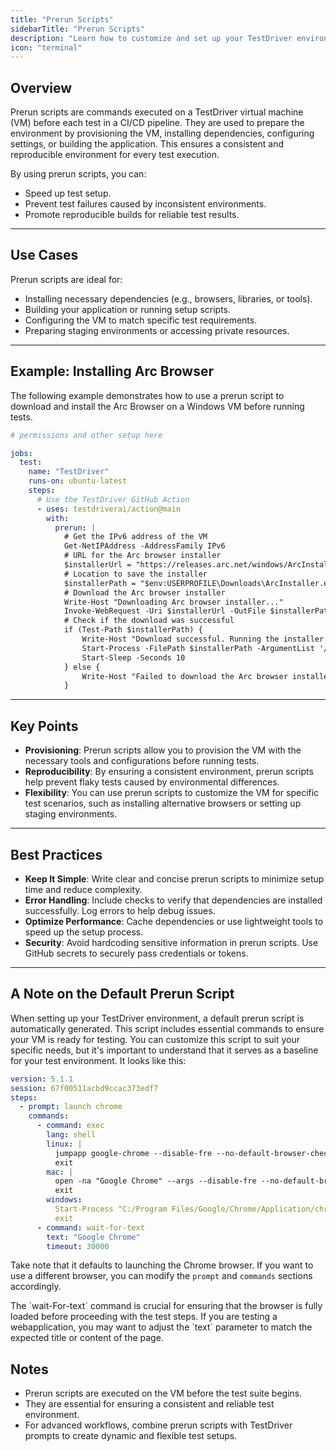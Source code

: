 ```yaml
---
title: "Prerun Scripts"
sidebarTitle: "Prerun Scripts"
description: "Learn how to customize and set up your TestDriver environment to optimize your CI/CD pipeline."
icon: "terminal"
---
```


## Overview
Prerun scripts are commands executed on a TestDriver virtual machine (VM) before each test in a CI/CD pipeline. They are used to prepare the environment by provisioning the VM, installing dependencies, configuring settings, or building the application. This ensures a consistent and reproducible environment for every test execution.

By using prerun scripts, you can:
- Speed up test setup.
- Prevent test failures caused by inconsistent environments.
- Promote reproducible builds for reliable test results.

---

## Use Cases
Prerun scripts are ideal for:
- Installing necessary dependencies (e.g., browsers, libraries, or tools).
- Building your application or running setup scripts.
- Configuring the VM to match specific test requirements.
- Preparing staging environments or accessing private resources.

---

## Example: Installing Arc Browser
The following example demonstrates how to use a prerun script to download and install the Arc Browser on a Windows VM before running tests.

```yaml
# permissions and other setup here

jobs:
  test:
    name: "TestDriver"
    runs-on: ubuntu-latest
    steps:
      # Use the TestDriver GitHub Action
      - uses: testdriverai/action@main
        with:
          prerun: |
            # Get the IPv6 address of the VM
            Get-NetIPAddress -AddressFamily IPv6
            # URL for the Arc browser installer
            $installerUrl = "https://releases.arc.net/windows/ArcInstaller.exe"
            # Location to save the installer
            $installerPath = "$env:USERPROFILE\Downloads\ArcInstaller.exe"
            # Download the Arc browser installer
            Write-Host "Downloading Arc browser installer..."
            Invoke-WebRequest -Uri $installerUrl -OutFile $installerPath
            # Check if the download was successful
            if (Test-Path $installerPath) {
                Write-Host "Download successful. Running the installer..."
                Start-Process -FilePath $installerPath -ArgumentList '/silent' -Wait
                Start-Sleep -Seconds 10
            } else {
                Write-Host "Failed to download the Arc browser installer."
            }
```

---

## Key Points
- **Provisioning**: Prerun scripts allow you to provision the VM with the necessary tools and configurations before running tests.
- **Reproducibility**: By ensuring a consistent environment, prerun scripts help prevent flaky tests caused by environmental differences.
- **Flexibility**: You can use prerun scripts to customize the VM for specific test scenarios, such as installing alternative browsers or setting up staging environments.

---

## Best Practices
- **Keep It Simple**: Write clear and concise prerun scripts to minimize setup time and reduce complexity.
- **Error Handling**: Include checks to verify that dependencies are installed successfully. Log errors to help debug issues.
- **Optimize Performance**: Cache dependencies or use lightweight tools to speed up the setup process.
- **Security**: Avoid hardcoding sensitive information in prerun scripts. Use GitHub secrets to securely pass credentials or tokens.

---

## A Note on the Default Prerun Script
When setting up your TestDriver environment, a default prerun script is automatically generated. This script includes essential commands to ensure your VM is ready for testing. You can customize this script to suit your specific needs, but it's important to understand that it serves as a baseline for your test environment. It looks like this:

```yaml
version: 5.1.1
session: 67f00511acbd9ccac373edf7
steps:
  - prompt: launch chrome
    commands:
      - command: exec
        lang: shell
        linux: |
          jumpapp google-chrome --disable-fre --no-default-browser-check --no-first-run "${TD_WEBSITE}" &
          exit
        mac: |
          open -na "Google Chrome" --args --disable-fre --no-default-browser-check --no-first-run --disable-features=PasswordManagerEnabled "${TD_WEBSITE}" &
          exit
        windows:
          Start-Process "C:/Program Files/Google/Chrome/Application/chrome.exe" -ArgumentList "--start-maximized", "${TD_WEBSITE}"
          exit
      - command: wait-for-text
        text: "Google Chrome"
        timeout: 30000
```

Take note that it defaults to launching the Chrome browser. If you want to use a different browser, you can modify the `prompt` and `commands` sections accordingly. 

<Warning>
The `wait-For-text` command is crucial for ensuring that the browser is fully loaded before proceeding with the test steps. If you are testing a webapplication, you may want to adjust the `text` parameter to match the expected title or content of the page.
</Warning>


## Notes
- Prerun scripts are executed on the VM before the test suite begins.
- They are essential for ensuring a consistent and reliable test environment.
- For advanced workflows, combine prerun scripts with TestDriver prompts to create dynamic and flexible test setups.
